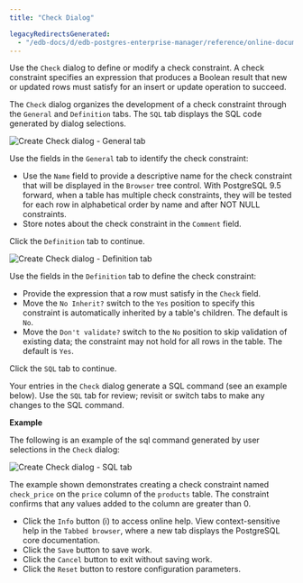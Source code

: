 ```yaml
---
title: "Check Dialog"

legacyRedirectsGenerated:
  - "/edb-docs/d/edb-postgres-enterprise-manager/reference/online-documentation/8.0/check_dialog.html"
---
```


<div id="check_dialog" class="registered_link"></div>

Use the `Check` dialog to define or modify a check constraint. A check constraint specifies an expression that produces a Boolean result that new or updated rows must satisfy for an insert or update operation to succeed.

The `Check` dialog organizes the development of a check constraint through the `General` and `Definition` tabs. The `SQL` tab displays the SQL code generated by dialog selections.

![Create Check dialog - General tab](../../images/check_general.png)

Use the fields in the `General` tab to identify the check constraint:

-   Use the `Name` field to provide a descriptive name for the check constraint that will be displayed in the `Browser` tree control. With PostgreSQL 9.5 forward, when a table has multiple check constraints, they will be tested for each row in alphabetical order by name and after NOT NULL constraints.
-   Store notes about the check constraint in the `Comment` field.

Click the `Definition` tab to continue.

![Create Check dialog - Definition tab](../../images/check_definition.png)

Use the fields in the `Definition` tab to define the check constraint:

-   Provide the expression that a row must satisfy in the `Check` field.
-   Move the `No Inherit?` switch to the `Yes` position to specify this constraint is automatically inherited by a table's children. The default is `No`.
-   Move the `Don't validate?` switch to the `No` position to skip validation of existing data; the constraint may not hold for all rows in the table. The default is `Yes`.

Click the `SQL` tab to continue.

Your entries in the `Check` dialog generate a SQL command (see an example below). Use the `SQL` tab for review; revisit or switch tabs to make any changes to the SQL command.

**Example**

The following is an example of the sql command generated by user selections in the `Check` dialog:

![Create Check dialog - SQL tab](../../images/check_sql.png)

The example shown demonstrates creating a check constraint named `check_price` on the `price` column of the `products` table. The constraint confirms that any values added to the column are greater than 0.

-   Click the `Info` button (i) to access online help. View context-sensitive help in the `Tabbed browser`, where a new tab displays the PostgreSQL core documentation.
-   Click the `Save` button to save work.
-   Click the `Cancel` button to exit without saving work.
-   Click the `Reset` button to restore configuration parameters.
